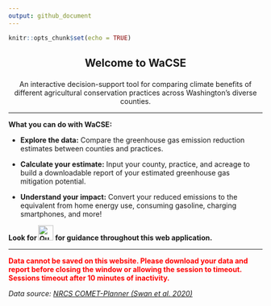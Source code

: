 ```yaml
---
output: github_document
---
```


```r
knitr::opts_chunk$set(echo = TRUE)
```

<center><h2> 

Welcome to WaCSE 

</center></h2>

<center>

An interactive decision-support tool for comparing climate benefits of different agricultural conservation practices across Washington's diverse counties.

</center>

<hr>

**What you can do with WaCSE:**

- **Explore the data:** Compare the greenhouse gas emission reduction estimates between counties and practices.

- **Calculate your estimate:** Input your county, practice, and acreage to build a downloadable report of your estimated greenhouse gas mitigation potential.

- **Understand your impact:** Convert your reduced emissions to the equivalent from home energy use, consuming gasoline, charging smartphones, and more!

**Look for ![Question mark icon](img/question.png){height=30} for guidance throughout this web application.** 

---

<span style="color: red;"><b>Data cannot be saved on this website. Please download your data and report before closing the window or allowing the session to timeout. Sessions timeout after 10 minutes of inactivity.</b></span>

*Data source: <a href="http://comet-planner.com/" target="_blank">NRCS COMET-Planner (Swan et al. 2020) </a>*

